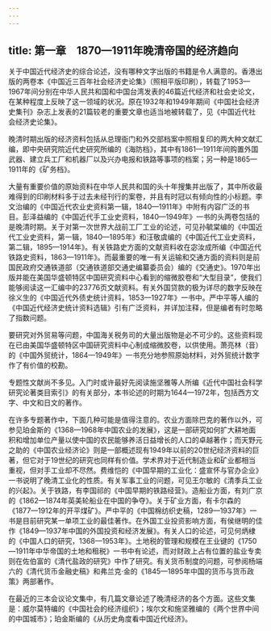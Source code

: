 ```yaml
---
---
---
```

title: 第一章　1870—1911年晚清帝国的经济趋向
---



关于中国近代经济史的综合论述，没有哪种文字出版的书籍是令人满意的。香港出版的两卷本《中国近三百年社会经济史论集》（照相平版印刷），转载了1953—1967年间分别在中华人民共和国和中国台湾发表的46篇近代经济和社会史论文，在某种程度上反映了这一领域的状况。原在1932年和1949年期间《中国社会经济史集刊》杂志上发表的21篇较老的重要文章也适当地被转载了，见《中国近代社会经济史论集》。

晚清时期出版的经济资料包括从总理衙门和外交部档案中照相复印的两大种文献汇编，即中央研究院近代史研究所编的《海防档》，其中有1861—1911年间购置外国武器、建立兵工厂和机器厂以及兴办电报和铁路等事项的档案；另一种是1865—1911年的《矿务档》。

大量有重要价值的原始资料在中华人民共和国的头十年搜集并出版了，其中所收最难得到的印刷材料多于过去未经刊行的案卷，并且有时冠以有倾向性的小标题。李文治编的《中国近代农业史资料第一辑，1840—1911年》中附有内容广泛的书目。彭泽益编的《中国近代手工业史资料，1840—1949年》一书的头两卷包括的是晚清时期。关于对第一次世界大战前工厂工业的论述，可见孙毓棠编的《中国近代工业史资料，第一辑，1840—1895年》和汪敬虞编的《中国近代工业史资料，第二辑，1895—1914年》。有关铁路史方面的文献资料收在宓汝成所编《中国近代铁路史资料，1863—1911年》。而最重要的唯一有关运输和交通方面的资料则是前国民政府交通铁道部（交通铁道部交通史编纂委员会）编的《交通史》。1970年出版并能在美国华盛顿特区中国研究资料中心看到的缩微胶卷和“大型目录”，使我们能够阅读这一汇编中的23776页文献资料。有关外国贷款的极为详尽的数字反映在徐义生的《中国近代外债史统计资料，1853—1927年》一书中。严中平等人编的《中国近代经济史统计资料选辑》引有广泛资料，并详加注释，但是编者有时忽略了指数问题。

要研究对外贸易等问题，中国海关税务司的大量出版物是必不可少的。这些资料现在已由美国华盛顿特区中国研究资料中心制成缩微胶卷，以供使用。萧亮林（音）的《中国外贸统计，1864—1949年》一书充分地参照原始材料，对外贸统计数字作了有价值的校勘。

专题性文献尚不多见。入门时或许最好先阅读施坚雅等人所编《近代中国社会科学研究论著类目索引》的有关部分，本书论述的时期为1644—1972年，包括西方文字、中文和日文的著作。

在许多专题著作中，下面几种可能是值得注意的。农业方面除巴克的著作以外，可参见珀金斯的《1368—1968年中国农业的发展》，这是一部研究如何扩大耕地面积和增加单位产量以使中国的农民能够养活日益增长的人口的卓越著作；而天野元之助的《中国农业经济论》则是一部概述现有1949年以前的20世纪经济资料的巨著，但它对于19世纪的研究也同样有价值。学术界对于近代制造业和矿业都相当重视，但对手工业却不尽然。费维恺的《中国早期的工业化：盛宣怀与官办企业》一书说明了晚清工业化的性质。有关军事工业的问题，可见王尔敏的《清季兵工业的兴起》。关于铁路，有李国祁的《中国早期的铁路经营》。造船业方面，有刘广京的《1862—1874年英美轮船业在中国的争夺》。关于矿业方面，有卡尔森的《1877—1912年的开平煤矿》。严中平的《中国棉纺织史稿，1289—1937年》一书是目前研究某一单项工业的最佳著作。在外国工业投资影响方面，有侯继明的佳作《1849—1937年中国的外国投资和经济发展》。有关人口的论述，可见何炳棣的《中国人口的研究，1368—1953年》。土地税的管理和规模在王业键的《1750—1911年中华帝国的土地和租税》一书中有论述，而对财政上占有位置的盐业专卖则在佐伯富的《清代盐政的研究》中作了研究。有关货币制度的问题，可参阅杨端六的《清代货币金融史稿》和弗兰克·金的《1845—1895年中国的货币与货币政策》两部著作。

在最近的三本会议论文集中，有几篇文章论述了晚清经济的各个方面。这些文集是：威尔莫特编的《中国社会的经济组织》；埃尔文和施坚雅编的《两个世界中间的中国城市》；珀金斯编的《从历史角度看中国近代经济》。